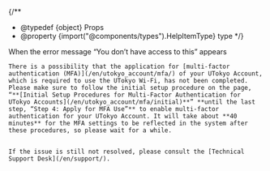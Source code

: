 
{/**
  * @typedef {object} Props
  * @property {import("@components/types").HelpItemType} type
  */}

<HelpItem lang="en" type={props.type} >
  <Fragment slot="problem">When the error message “You don’t have access to this” appears</Fragment>

    There is a possibility that the application for [multi-factor authentication (MFA)](/en/utokyo_account/mfa/) of your UTokyo Account, which is required to use the UTokyo Wi-Fi, has not been completed. Please make sure to follow the initial setup procedure on the page, “**[Initial Setup Procedures for Multi-Factor Authentication for UTokyo Accounts](/en/utokyo_account/mfa/initial)**” **until the last step, “Step 4: Apply for MFA Use”** to enable multi-factor authentication for your UTokyo Account. It will take about **40 minutes** for the MFA settings to be reflected in the system after these procedures, so please wait for a while.

     
    If the issue is still not resolved, please consult the [Technical Support Desk](/en/support/).
</HelpItem>
